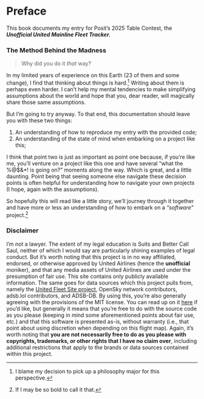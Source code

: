 # Preface {.unnumbered}

This book documents my entry for Posit's 2025 Table Contest, the ***Unofficial United Mainline Fleet Tracker.***

### The Method Behind the Madness
> Why did you do it *that* way?

In my limited years of experience on this Earth (23 of them and some change), I find that thinking about things is hard.[^1] Writing about them is perhaps even harder. I can't help my mental tendencies to make simplifying assumptions about the world and hope that you, dear reader, will magically share those same assumptions.

But I'm going to try anyway. To that end, this documentation should leave you with these two things:

1. An understanding of how to reproduce my entry with the provided code;
2. An understanding of the state of mind when embarking on a project like this;

I think that point two is just as important as point one because, if you're like me, you'll venture on a project like this one and have several "what the %@$&*! is going on?" moments along the way. Which is great, and a little daunting. Point being that seeing someone else navigate these decision points is often helpful for understanding how to navigate your own projects (I hope, again with the assumptions).

So hopefully this will read like a little story, we'll journey through it together and have more or less an understanding of how to embark on a *"software"* project.[^2]

[^1]: I blame my decision to pick up a philosophy major for this perspective.
[^2]: If I may be so bold to call it that.

### Disclaimer
I'm not a lawyer. The extent of my legal education is Suits and Better Call Saul, neither of which I would say are particularly shining examples of legal conduct. But it's worth noting that this project is in no way affiliated, endorsed, or otherwise approved by United Airlines (hence the **unofficial** moniker), and that any media assets of United Airlines are used under the presumption of fair use. This site contains only publicly available information. The same goes for data sources which this project pulls from, namely the <a href='https://sites.google.com/site/unitedfleetsite/mainline-fleet-tracking'>United Fleet Site project</a>, OpenSky network contributors, adsb.lol contributors, and ADSB-DB. By using this, you're also generally agreeing with the provisions of the MIT license. You can read up on it <a href='https://en.wikipedia.org/wiki/MIT_License'>here</a> if you'd like, but generally it means that you're free to do with the source code as you please (keeping in mind some aforementioned points about fair use, etc.) and that this software is presented as-is, without warranty (i.e., that point about using discretion when depending on this flight map). Again, it's worth noting that **you are not necessarily free to do as you please with copyrights, trademarks, or other rights that I have no claim over**, including additional restrictions that apply to the brands or data sources contained within this project.